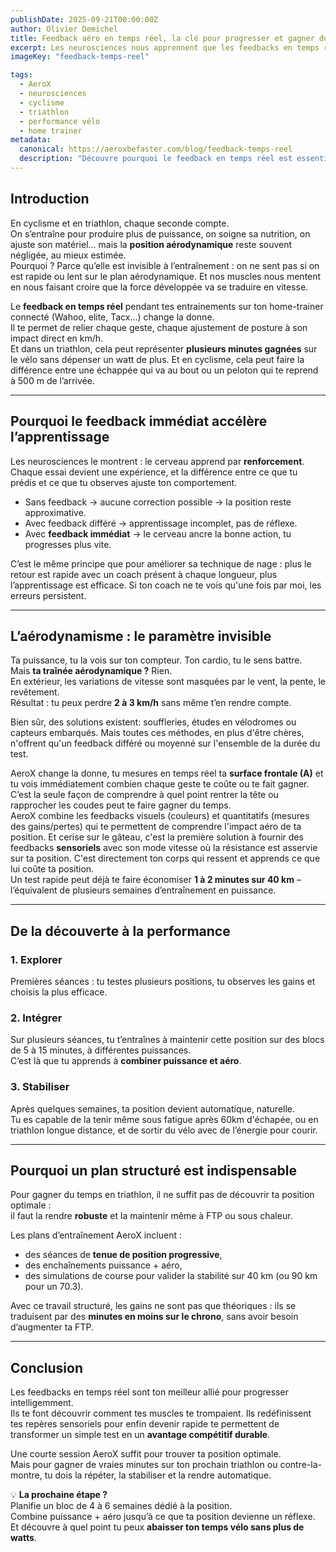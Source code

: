 ```yaml
---
publishDate: 2025-09-21T00:00:00Z
author: Olivier Demichel
title: Feedback aéro en temps réel, la clé pour progresser et gagner du temps à vélo et en triathlon
excerpt: Les neurosciences nous apprennent que les feedbacks en temps réels sont essentiels à l'apprentissage. En matière d'aérodynamisme où nos sensations nous trompent, les feedbacks AeroX offrent enfin une voie crédible et scientifique pour comprendre et maitriser l'impact de ta position sur ta vitesse.
imageKey: "feedback-temps-reel"

tags:
  - AeroX
  - neurosciences
  - cyclisme
  - triathlon
  - performance vélo
  - home trainer
metadata:
  canonical: https://aeroxbefaster.com/blog/feedback-temps-reel
  description: "Découvre pourquoi le feedback en temps réel est essentiel pour optimiser ta position aérodynamique et gagner des minutes en triathlon et en contre-la-montre."
---
```


## Introduction  

En cyclisme et en triathlon, chaque seconde compte.  
On s’entraîne pour produire plus de puissance, on soigne sa nutrition, on ajuste son matériel… mais la **position aérodynamique** reste souvent négligée, au mieux estimée.  
Pourquoi ? Parce qu’elle est invisible à l’entraînement : on ne sent pas si on est rapide ou lent sur le plan aérodynamique. Et nos muscles nous mentent en nous faisant croire que la force développée va se traduire en vitesse.    

Le **feedback en temps réel** pendant tes entrainements sur ton home-trainer connecté (Wahoo, elite, Tacx...) change la donne.  
Il te permet de relier chaque geste, chaque ajustement de posture à son impact direct en km/h.  
Et dans un triathlon, cela peut représenter **plusieurs minutes gagnées** sur le vélo sans dépenser un watt de plus.  Et en cyclisme, cela peut faire la différence entre une échappée qui va au bout ou un peloton qui te reprend à 500 m de l’arrivée.

---

## Pourquoi le feedback immédiat accélère l’apprentissage  

Les neurosciences le montrent : le cerveau apprend par **renforcement**.  
Chaque essai devient une expérience, et la différence entre ce que tu prédis et ce que tu observes ajuste ton comportement.  

- Sans feedback → aucune correction possible → la position reste approximative.  
- Avec feedback différé → apprentissage incomplet, pas de réflexe.  
- Avec **feedback immédiat** → le cerveau ancre la bonne action, tu progresses plus vite.  

C’est le même principe que pour améliorer sa technique de nage : plus le retour est rapide avec un coach présent à chaque longueur, plus l’apprentissage est efficace. Si ton coach ne te vois qu'une fois par moi, les erreurs persistent.

---

## L’aérodynamisme : le paramètre invisible  

Ta puissance, tu la vois sur ton compteur. Ton cardio, tu le sens battre.  
Mais **ta traînée aérodynamique ?** Rien.  
En extérieur, les variations de vitesse sont masquées par le vent, la pente, le revêtement.  
Résultat : tu peux perdre **2 à 3 km/h** sans même t’en rendre compte.  

Bien sûr, des solutions existent: souffleries, études en vélodromes ou capteurs embarqués. Mais toutes ces méthodes, en plus d'être chères, n'offrent qu'un feedback différé ou moyenné sur l'ensemble de la durée du test. 

AeroX change la donne, tu mesures en temps réel ta **surface frontale (A)** et tu vois immédiatement combien chaque geste te coûte ou te fait gagner.  
C’est la seule façon de comprendre à quel point rentrer la tête ou rapprocher les coudes peut te faire gagner du temps.  
AeroX combine les feedbacks visuels (couleurs) et quantitatifs (mesures des gains/pertes) qui te permettent de comprendre l'impact aéro de ta position. Et cerise sur le gâteau, c'est la première solution à fournir des feedbacks **sensoriels** avec son mode vitesse où la résistance est asservie sur ta position. C'est directement ton corps qui ressent et apprends ce que lui coûte ta position.  
Un test rapide peut déjà te faire économiser **1 à 2 minutes sur 40 km** – l’équivalent de plusieurs semaines d’entraînement en puissance.

---

## De la découverte à la performance  

### 1. Explorer  
Premières séances : tu testes plusieurs positions, tu observes les gains et choisis la plus efficace.  

### 2. Intégrer  
Sur plusieurs séances, tu t’entraînes à maintenir cette position sur des blocs de 5 à 15 minutes, à différentes puissances.  
C’est là que tu apprends à **combiner puissance et aéro**.  

### 3. Stabiliser  
Après quelques semaines, ta position devient automatique, naturelle.  
Tu es capable de la tenir même sous fatigue après 60km d'échapée, ou en triathlon longue distance, et de sortir du vélo avec de l’énergie pour courir.

---

## Pourquoi un plan structuré est indispensable  

Pour gagner du temps en triathlon, il ne suffit pas de découvrir ta position optimale :  
il faut la rendre **robuste** et la maintenir même à FTP ou sous chaleur.  

Les plans d’entraînement AeroX incluent :  
- des séances de **tenue de position progressive**,  
- des enchaînements puissance + aéro,  
- des simulations de course pour valider la stabilité sur 40 km (ou 90 km pour un 70.3).  

Avec ce travail structuré, les gains ne sont pas que théoriques : ils se traduisent par des **minutes en moins sur le chrono**, sans avoir besoin d’augmenter ta FTP.

---

## Conclusion  

Les feedbacks en temps réel sont ton meilleur allié pour progresser intelligemment.  
Ils te font découvrir comment tes muscles te trompaient. Ils redéfinissent tes repères sensoriels pour enfin devenir rapide  te permettent de transformer un simple test en un **avantage compétitif durable**.  

Une courte session AeroX suffit pour trouver ta position optimale.  
Mais pour gagner de vraies minutes sur ton prochain triathlon ou contre-la-montre, tu dois la répéter, la stabiliser et la rendre automatique.  

💡 **La prochaine étape ?**  
Planifie un bloc de 4 à 6 semaines dédié à la position.  
Combine puissance + aéro jusqu’à ce que ta position devienne un réflexe.  
Et découvre à quel point tu peux **abaisser ton temps vélo sans plus de watts**.
